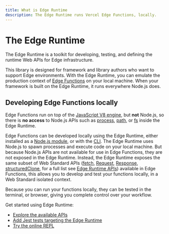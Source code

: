 ```yaml
---
title: What is Edge Runtime
description: The Edge Runtime runs Vercel Edge Functions, locally.
---
```



# The Edge Runtime

The Edge Runtime is a toolkit for developing, testing, and defining the runtime Web APIs for Edge infrastructure.

This library is designed for framework and library authors who want to support Edge environments. With the Edge Runtime, you can emulate the production context of [Edge Functions](https://vercel.com/edge) on your local machine. When your framework is built on the Edge Runtime, it runs everywhere Node.js does.

<Features />

## Developing Edge Functions locally

Edge Functions run on top of the [JavaScript V8 engine](https://v8.dev/), but **not** Node.js, so there is **no access** to Node.js APIs such as [process](https://nodejs.org/api/process.html), [path](https://nodejs.org/api/path.html), or [fs](https://nodejs.org/api/fs.html) inside the Edge Runtime.

Edge Functions can be developed locally using the Edge Runtime, either installed as a [Node.js module](/getting-started), or with the [CLI](/cli). The Edge Runtime uses Node.js to spawn processes and execute code on your local machine. But because Node.js APIs are not available for use in Edge Functions, they are not exposed in the Edge Runtime. Instead, the Edge Runtime exposes the same subset of Web Standard APIs ([fetch](https://developer.mozilla.org/en-US/docs/Web/API/Fetch_API), [Request](https://developer.mozilla.org/en-US/docs/Web/API/Request), [Response](https://developer.mozilla.org/en-US/docs/Web/API/Response), [structuredClone](https://developer.mozilla.org/en-US/docs/Web/API/structuredClone), for a full list see [Edge Runtime APIs](/features/available-apis)) available in Edge Functions, this allows you to develop and test your functions locally, in a Web Standard isolated context.

Because you can run your functions locally, they can be tested in the terminal, or browser, giving you complete control over your workflow.

Get started using Edge Runtime:

- [Explore the available APIs](features/available-apis)
- [Add Jest tests targeting the Edge Runtime](/packages/jest-environment)
- [Try the online REPL](https://edge-runtime-playground.vercel.sh)
